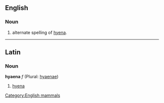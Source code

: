 ==English==
===Noun===

# alternate spelling of [[hyena]].

----

==Latin==
===Noun===
'''hyaena''' ''f'' (Plural: [[hyaenae]])

# [[hyena]]

[[Category:English mammals]]